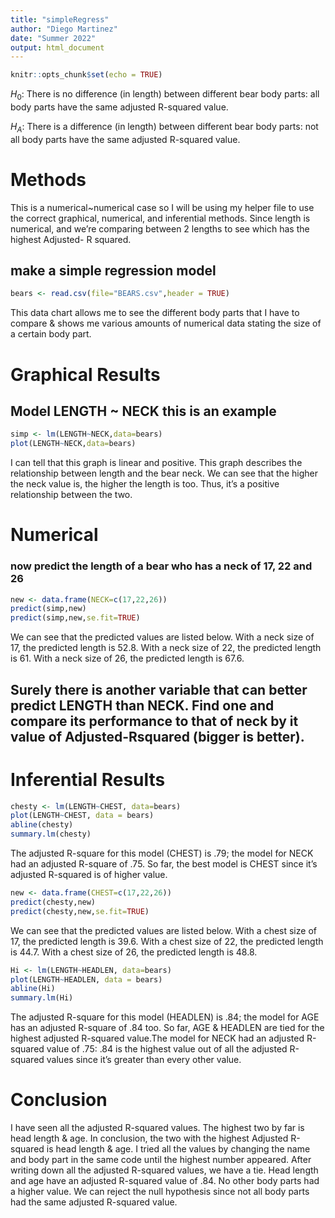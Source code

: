 ```yaml
---
title: "simpleRegress"
author: "Diego Martinez"
date: "Summer 2022"
output: html_document
---
```


```r
knitr::opts_chunk$set(echo = TRUE)
```

$H_0$: There is no difference (in length) between different bear body parts: all body parts have the same adjusted R-squared value. 

$H_A$: There is a difference (in length) between different bear body parts: not all body parts have the same adjusted R-squared value.

# Methods 

This is a numerical~numerical case so I will be using my helper file to use the correct graphical, numerical, and inferential methods. Since length is numerical, and we're comparing between 2 lengths to see which has the highest Adjusted- R squared. 



## make a simple regression model

```r
bears <- read.csv(file="BEARS.csv",header = TRUE)
```


This data chart allows me to see the different body parts that I have to compare & shows me various amounts of numerical data stating the size of a certain body part. 

# Graphical Results 

## Model LENGTH ~ NECK  this is an example  

```r
simp <- lm(LENGTH~NECK,data=bears)
plot(LENGTH~NECK,data=bears)
```
 
I can tell that this graph is linear and positive. This graph describes the relationship between length and the bear neck. We can see that the higher the neck value is, the higher the length is too. Thus, it's a positive relationship between the two. 


# Numerical 


### now predict the length of a bear who has a neck of 17, 22 and 26


```r
new <- data.frame(NECK=c(17,22,26))
predict(simp,new)
predict(simp,new,se.fit=TRUE)
```

We can see that the predicted values are listed below. With a neck size of 17, the predicted length is 52.8. With a neck size of 22, the predicted length is 61. With a neck size of 26, the predicted length is 67.6. 


## Surely there is another variable that can better predict LENGTH than NECK. Find one and compare its performance to that of neck by it value of Adjusted-Rsquared (bigger is better).


# Inferential Results 

```r
chesty <- lm(LENGTH~CHEST, data=bears)
plot(LENGTH~CHEST, data = bears)
abline(chesty)
summary.lm(chesty)
```
   
The adjusted R-square for this model (CHEST) is .79; the model for NECK had an adjusted R-square of .75. So far, the best model is CHEST since it's adjusted R-squared is of higher value. 
              
```r
new <- data.frame(CHEST=c(17,22,26))
predict(chesty,new)
predict(chesty,new,se.fit=TRUE) 
```

We can see that the predicted values are listed below. With a chest size of 17, the predicted length is 39.6. With a chest size of 22, the predicted length is 44.7. With a chest size of 26, the predicted length is 48.8. 



```r
Hi <- lm(LENGTH~HEADLEN, data=bears)
plot(LENGTH~HEADLEN, data = bears)
abline(Hi)
summary.lm(Hi)
```

The adjusted R-square for this model (HEADLEN) is .84; the model for AGE has an adjusted R-square of .84 too. So far, AGE & HEADLEN are tied for the highest adjusted R-squared value.The model for NECK had an adjusted R-squared value of .75: .84 is the highest value out of all the adjusted R-squared values since it's greater than every other value. 

# Conclusion

I have seen all the adjusted R-squared values. The highest two by far is head length & age. In conclusion, the two with the highest Adjusted R-squared is head length & age.  I tried all the values by changing the name and body part in the same code until the highest number appeared. After writing down all the adjusted R-squared values, we have a tie. Head length and age have an adjusted R-squared value of .84. No other body parts had a higher value. We can reject the null hypothesis since not all body parts had the same adjusted R-squared value. 



